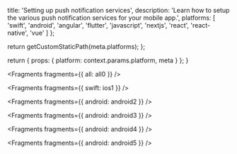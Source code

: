 
  title: 'Setting up push notification services',
  description:
    'Learn how to setup the various push notification services for your mobile app.',
  platforms: [
    'swift',
    'android',
    'angular',
    'flutter',
    'javascript',
    'nextjs',
    'react',
    'react-native',
    'vue'
  ]
};

  return getCustomStaticPath(meta.platforms);
};

  return {
    props: {
      platform: context.params.platform,
      meta
    }
  };
}


<Fragments fragments={{ all: all0 }} />


<Fragments fragments={{ swift: ios1 }} />


<Fragments fragments={{ android: android2 }} />


<Fragments fragments={{ android: android3 }} />


<Fragments fragments={{ android: android4 }} />


<Fragments fragments={{ android: android5 }} />
